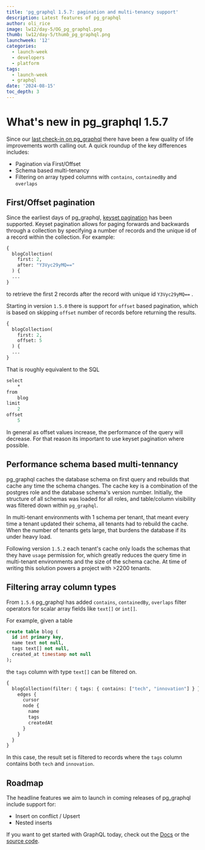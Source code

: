 ```yaml
---
title: 'pg_graphql 1.5.7: pagination and multi-tenancy support'
description: Latest features of pg_graphql
author: oli_rice
image: lw12/day-5/OG_pg_graphql.png
thumb: lw12/day-5/thumb_pg_graphql.png
launchweek: '12'
categories:
  - launch-week
  - developers
  - platform
tags:
  - launch-week
  - graphql
date: '2024-08-15'
toc_depth: 3
---
```


# What's new in pg_graphql 1.5.7

Since our [last check-in on pg_graphql](/blog/whats-new-in-pg-graphql-v1-2) there have been a few quality of life improvements worth calling out. A quick roundup of the key differences includes:

- Pagination via First/Offset
- Schema based multi-tenancy
- Filtering on array typed columns with `contains`, `containedBy` and `overlaps`

## First/Offset pagination

Since the earliest days of pg_graphql, [keyset pagination](https://biobase-ai.github.io/pg_graphql/api/#keyset-pagination) has been supported. Keyset pagination allows for paging forwards and backwards through a collection by specifying a number of records and the unique id of a record within the collection. For example:

```graphql
{
  blogCollection(
    first: 2,
    after: "Y3Vyc29yMQ=="
  ) {
  ...
}
```

to retrieve the first 2 records after the record with unique id `Y3Vyc29yMQ==` .

Starting in version `1.5.0` there is support for `offset` based pagination, which is based on skipping `offset` number of records before returning the results.

```graphql
{
  blogCollection(
    first: 2,
    offset: 5
  ) {
  ...
}
```

That is roughly equivalent to the SQL

```graphql
select
    *
from
    blog
limit
    2
offset
    5
```

In general as offset values increase, the performance of the query will decrease. For that reason its important to use keyset pagination where possible.

## Performance schema based multi-tennancy

pg_graphql caches the database schema on first query and rebuilds that cache any time the schema changes. The cache key is a combination of the postgres role and the database schema's version number. Initially, the structure of all schemas was loaded for all roles, and table/column visibility was filtered down within `pg_graphql`.

In multi-tenant environments with 1 schema per tenant, that meant every time a tenant updated their schema, all tenants had to rebuild the cache. When the number of tenants gets large, that burdens the database if its under heavy load.

Following version `1.5.2` each tenant's cache only loads the schemas that they have `usage` permission for, which greatly reduces the query time in multi-tenant environments and the size of the schema cache. At time of writing this solution powers a project with >2200 tenants.

## Filtering array column types

From `1.5.6` pg_graphql has added `contains`, `containedBy`, `overlaps` filter operators for scalar array fields like `text[]` or `int[]`.

For example, given a table

```sql
create table blog (
  id int primary key,
  name text not null,
  tags text[] not null,
  created_at timestamp not null
);
```

the `tags` column with type `text[]` can be filtered on.

```graphql
{
  blogCollection(filter: { tags: { contains: ["tech", "innovation"] } }) {
    edges {
      cursor
      node {
        name
        tags
        createdAt
      }
    }
  }
}
```

In this case, the result set is filtered to records where the `tags` column contains both `tech` and `innovation`.

## Roadmap

The headline features we aim to launch in coming releases of pg_graphql include support for:

- Insert on conflict / Upsert
- Nested inserts

If you want to get started with GraphQL today, check out the [Docs](/docs/guides/graphql) or the [source code](https://github.com/biobase-ai/pg_graphql/).
